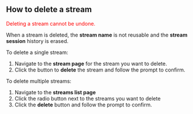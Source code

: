 
<DocsLayout>


## How to delete a stream

<p>
  <font color="red">Deleting a stream cannot be undone.</font>
</p>

When a stream is deleted, the **stream name** is not reusable and the **stream
session** history is erased.

To delete a single stream:

1. Navigate to the **stream page** for the stream you want to delete.
1. Click the button to **delete** the stream and follow the prompt to confirm.

To delete multiple streams:

1. Navigate to the **streams list page**
1. Click the radio button next to the streams you want to delete
1. Click the **delete** button and follow the prompt to confirm.

</DocsLayout>

